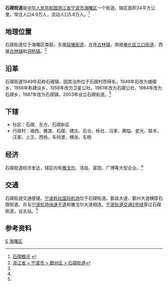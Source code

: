 {{中国乡级行政区|33/02/12/003/000
| 行政区全称 = 石碶街道
| 景观照片文件名 =
| 景观照片描述 =
| 汉语拼音 =
| 通用拼音 =
| 注音符號 =
| 其它标音类型1 =
| 其它标音1 =
| 其它标音类型2 =
| 其它标音2 =
| 其它语言类型1 =
| 其它语言地名1 =
| 其它语言类型2 =
| 其它语言地名2 =
| 上级行政区 = [[浙江省|浙江省]][[宁波市|宁波市]][[海曙区|海曙区]]
| 行政区类别 = [[街道_(行政区划)|街道]]
| 地理坐标 =
| 总面积 = 34[[平方公里|平方公里]]
| 户籍人口 = 
| 户籍人口年份 =
| 常住人口 = 4.9万
| 常住人口年份 = 2009
| 人口密度 =
| 行政区划 = 20
| 官方网站 = http://sqjd.haishu.gov.cn
| 政府驻地 = 食品街1号
| 邮政编码 = 315153
| 毗邻行政区 =
| 位置图文件名 =
| 位置图描述 =
}}
'''石碶街道'''是[[中华人民共和国|中华人民共和国]][[浙江省|浙江省]][[宁波市|宁波市]][[海曙区|海曙区]]一个街道，辖区面积34平方公里，常住人口4.9万人，流动人口5.8万人。<ref name="main">[http://shiqi.nbyz.gov.cn/zjsq1.aspx?type=1 石碶概况] {{webarchive|url=https://web.archive.org/web/20130225071531/http://shiqi.nbyz.gov.cn/zjsq1.aspx?type=1 |date=2013-02-25 }}</ref>

== 地理位置 ==
石碶街道位于海曙区南部，东接[[段塘街道|段塘街道]]，北连[[古林镇|古林镇]]，南接[[奉化区|奉化区]][[江口街道_(宁波市)|江口街道]]，西接[[古林镇|古林镇]]和[[洞桥镇|洞桥镇]]。<ref name="xzqh">[http://www.xzqh.org/html/show.php?contentid=6350 浙江省 > 宁波市 > 鄞州区 > 石碶街道]</ref>

== 沿革 ==
石碶街道1949年前称石碶镇，因其治所位于石碶村而得名。1949年后改为塘碶乡，1956年称建设乡，1958年改为卫星公社，1961年改为石碶公社，1984年改为石碶乡，1987年改为石碶镇，2003年设立石碶街道。<ref name="xzqh" />

== 下辖 ==
* 社区：石碶、东方、石碶新区
* 行政村：塘西、雅渡、石碶、建庄、后仓、栎社、冯家、黄隘、星光、联丰、汪家、上王、西杨、车何渡、横涨、东杨

== 经济 ==
石碶街道经济发达，辖区内有[[雅戈尔|雅戈尔]]、洛兹、富田、广博等大型企业。<ref name="main" />

== 交通 ==
石碶街道交通便捷。[[宁波栎社国际机场|宁波栎社国际机场]]位于石碶街道。鄞县大道、鄞州大道横穿石碶街道，并与[[宁波机场快速干道|宁波机场快速干道]]和雅戈尔大道相连。[[宁波轨道交通2号线|宁波轨道交通2号线]]穿过石碶街道，设{{RenderStations|system=NingboRT|$$栎社国际机场$$、$$栎社$$、$$鄞州大道$$、$$石碶$$、$$轻纺城$$}}五站。<ref name="main" />

== 参考资料 ==
{{reflist}}

{{海曙区行政区划}}
[[Category:海曙区行政区划|S]]
[[Category:宁波市街道_(行政区划)|海曙区]]